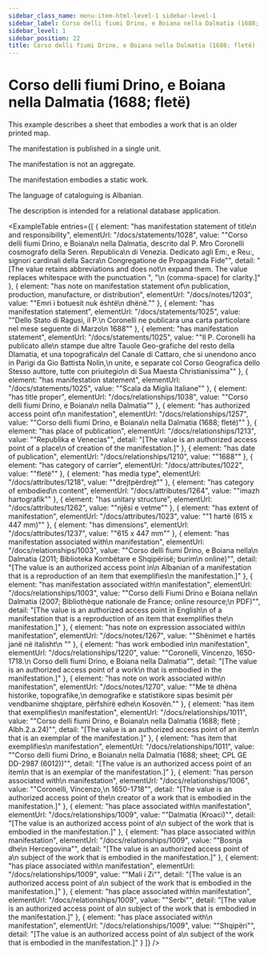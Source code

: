 ```yaml
---
sidebar_class_name: menu-item-html-level-1 sidebar-level-1
sidebar_label: Corso delli fiumi Drino, e Boiana nella Dalmatia (1688; fletë)
sidebar_level: 1
sidebar_position: 22
title: Corso delli fiumi Drino, e Boiana nella Dalmatia (1688; fletë)
---
```


# Corso delli fiumi Drino, e Boiana nella Dalmatia (1688; fletë)

This example describes a sheet that embodies a work that is an older printed map.

The manifestation is published in a single unit.

The manifestation is not an aggregate.

The manifestation embodies a static work.

The language of cataloguing is Albanian.

The description is intended for a relational database application.

<ExampleTable
  entries={[
    {
      element: "has manifestation statement of title\n                      and responsibility",
      elementUrl: "/docs/statements/1028",
      value: "\"Corso delli fiumi Drino, e Boiana\n                    nella Dalmatia, descrito dal P. Mro Coronelli cosmografo della Seren. Republica\n                    di Venezia. Dedicato agli Em:, e Reu:, signori cardinali della Sacra\n                    Congregatione de Propaganda Fide\"",
      detail: "[The value retains abbreviations and does not\n                      expand them. The value replaces whitespace with the punctuation \", \"\n                      (comma-space) for clarity.]"
    },
    {
      element: "has note on manifestation statement of\n                    publication, production, manufacture, or distribution",
      elementUrl: "/docs/notes/1203",
      value: "\"Emri i botuesit nuk është\n                  dhënë.\""
    },
    {
      element: "has manifestation statement",
      elementUrl: "/docs/statements/1025",
      value: "\"Dello Stato di Ragusi, il P.\n                  Coronelli ne publicara una carta particolare nel mese seguente di Marzo\n                  1688\""
    },
    {
      element: "has manifestation statement",
      elementUrl: "/docs/statements/1025",
      value: "\"Il P. Coronelli ha publicato alle\n                  stampe due altre Tauole Geo-grafiche del resto della Dlamatia, et una topografica\n                  del Canale di Cattaro, che si unendono anco in Parigi da Gio Battista Nolin,\n                  unite, e separate col Corso Geografica dello Stesso auttore, tutte con priuitegio\n                  di Sua Maesta Christianissima\""
    },
    {
      element: "has manifestation statement",
      elementUrl: "/docs/statements/1025",
      value: "\"Scala da Miglia Italiane\""
    },
    {
      element: "has title proper",
      elementUrl: "/docs/relationships/1038",
      value: "\"Corso delli fiumi Drino, e Boiana\n                  nella Dalmatia\""
    },
    {
      element: "has authorized access point of\n                    manifestation",
      elementUrl: "/docs/relationships/1257",
      value: "\"Corso delli fiumi Drino, e Boiana\n                  nella Dalmatia (1688; fletë)\""
    },
    {
      element: "has place of publication",
      elementUrl: "/docs/relationships/1213",
      value: "\"Republika e Venecias\"",
      detail: "[The value is an authorized access point of a place\n                      of creation of the manifestation.]"
    },
    {
      element: "has date of publication",
      elementUrl: "/docs/relationships/1210",
      value: "\"1688\""
    },
    {
      element: "has category of carrier",
      elementUrl: "/docs/attributes/1022",
      value: "\"fletë\""
    },
    {
      element: "has media type",
      elementUrl: "/docs/attributes/1218",
      value: "\"drejtpërdrejt\""
    },
    {
      element: "has category of embodied\n                  content",
      elementUrl: "/docs/attributes/1264",
      value: "\"imazh hartografik\""
    },
    {
      element: "has unitary structure",
      elementUrl: "/docs/attributes/1262",
      value: "\"njësi e vetme\""
    },
    {
      element: "has extent of manifestation",
      elementUrl: "/docs/attributes/1023",
      value: "\"1 hartë (615 x 447 mm)\""
    },
    {
      element: "has dimensions",
      elementUrl: "/docs/attributes/1237",
      value: "\"615 x 447 mm\""
    },
    {
      element: "has manifestation associated with\n                      manifestation",
      elementUrl: "/docs/relationships/1003",
      value: "\"Corso delli fiumi Drino, e Boiana nella\n                      Dalmatia (2011; Biblioteka Kombëtare e Shqipërisë; burim\n                    online)\"",
      detail: "[The value is an authorized access point in\n                      Albanian of a manifestation that is a reproduction of an item that exemplifies\n                      the manifestation.]"
    },
    {
      element: "has manifestation associated with\n                      manifestation",
      elementUrl: "/docs/relationships/1003",
      value: "\"Corso delli Fiumi Drino e Boiana nella\n                      Dalmatia (2007; Bibliothèque nationale de France; online resource;\n                    PDF)\"",
      detail: "[The value is an authorized access point in English\n                      of a manifestation that is a reproduction of an item that exemplifies the\n                      manifestation.]"
    },
    {
      element: "has note on expression associated with\n                    manifestation",
      elementUrl: "/docs/notes/1267",
      value: "\"Shënimet e hartës janë në italisht\n                  \""
    },
    {
      element: "has work embodied in\n                      manifestation",
      elementUrl: "/docs/relationships/1220",
      value: "\"Coronelli, Vincenzo, 1650-1718.\n                    Corso delli fiumi Drino, e Boiana nella Dalmatia\"",
      detail: "[The value is an authorized access point of a work\n                      that is embodied in the manifestation.]"
    },
    {
      element: "has note on work associated with\n                    manifestation",
      elementUrl: "/docs/notes/1270",
      value: "\"Me të dhëna historike, topografike,\n                  demografike e statistikore sipas besimit për vendbanime shqiptare, përfshirë edhe\n                  Kosovën.\""
    },
    {
      element: "has item that exemplifies\n                      manifestation",
      elementUrl: "/docs/relationships/1011",
      value: "\"Corso delli fiumi Drino, e Boiana\n                    nella Dalmatia (1688; fletë ; Albh.2.a.24)\"",
      detail: "[The value is an authorized access point of an item\n                      that is an exemplar of the manifestation.]"
    },
    {
      element: "has item that exemplifies\n                      manifestation",
      elementUrl: "/docs/relationships/1011",
      value: "\"Corso delli fiumi Drino, e Boiana\n                    nella Dalmatia (1688; sheet; CPL GE DD-2987 (6012))\"",
      detail: "[The value is an authorized access point of an item\n                      that is an exemplar of the manifestation.]"
    },
    {
      element: "has person associated with\n                      manifestation",
      elementUrl: "/docs/relationships/1006",
      value: "\"Coronelli, Vincenzo,\n                    1650-1718\"",
      detail: "[The value is an authorized access point of the\n                      creator of a work that is embodied in the manifestation.]"
    },
    {
      element: "has place associated with\n                      manifestation",
      elementUrl: "/docs/relationships/1009",
      value: "\"Dalmatia (Kroaci)\"",
      detail: "[The value is an authorized access point of a\n                      subject of the work that is embodied in the manifestation.]"
    },
    {
      element: "has place associated with\n                        manifestation",
      elementUrl: "/docs/relationships/1009",
      value: "\"Bosnja dhe\n                      Hercegovina\"",
      detail: "[The value is an authorized access point of a\n                        subject of the work that is embodied in the manifestation.]"
    },
    {
      element: "has place associated with\n                        manifestation",
      elementUrl: "/docs/relationships/1009",
      value: "\"Mali i Zi\"",
      detail: "[The value is an authorized access point of a\n                        subject of the work that is embodied in the manifestation.]"
    },
    {
      element: "has place associated with\n                        manifestation",
      elementUrl: "/docs/relationships/1009",
      value: "\"Serbi\"",
      detail: "[The value is an authorized access point of a\n                        subject of the work that is embodied in the manifestation.]"
    },
    {
      element: "has place associated with\n                        manifestation",
      elementUrl: "/docs/relationships/1009",
      value: "\"Shqipëri\"",
      detail: "[The value is an authorized access point of a\n                        subject of the work that is embodied in the manifestation.]"
    }
  ]}
/>

